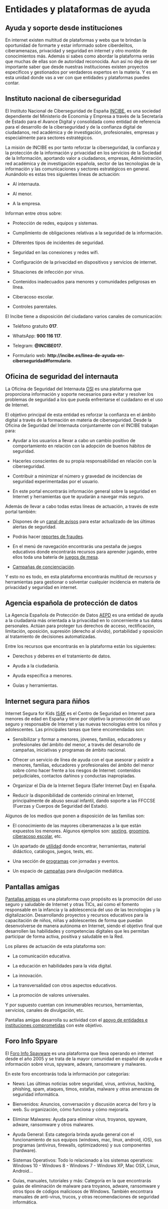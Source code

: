 # Entidades y plataformas de ayuda

## Ayuda y soporte desde instituciones

En internet existen multitud de plataformas y webs que te brindan la oportunidad de formarte y estar informado sobre ciberdelitos, ciberamenazas, privacidad y seguridad en internet y otro montón de conocimientos más. Además si sabes como abordar la plataforma verás que muchas de ellas son de autoridad reconocida. Aun así no deja de ser importante saber que desde nuestras instituciones existen proyectos específicos y gestionados por verdaderos expertos en la materia. Y es en esta unidad donde vas a ver con que entidades y plataformas puedes contar.

## Instituto nacional de ciberseguridad

El Instituto Nacional de Ciberseguridad de España [INCIBE](https://www.incibe.es/), es una sociedad dependiente del Ministerio de Economía y Empresa a través de la Secretaría de Estado para el Avance Digital y consolidada como entidad de referencia para el desarrollo de la ciberseguridad y de la confianza digital de ciudadanos, red académica y de investigación, profesionales, empresas y especialmente para sectores estratégicos.

La misión de INCIBE es por tanto reforzar la ciberseguridad, la confianza y la protección de la información y privacidad en los servicios de la Sociedad de la Información, aportando valor a ciudadanos, empresas, Administración, red académica y de investigación española, sector de las tecnologías de la información y las comunicaciones y sectores estratégicos en general. Aunándolo es estas tres siguientes líneas de actuación:

- Al internauta.

- Al menor.

- A la empresa.

Informan entre otros sobre: 

- Protección de redes, equipos y sistemas.

- Cumplimiento de obligaciones relativas a la seguridad de la información.

- Diferentes tipos de incidentes de seguridad.

- Seguridad en las conexiones y redes wifi.

-  Configuración de la privacidad en dispositivos y servicios de internet.

- Situaciones de infección por virus.

- Contenidos inadecuados para menores y comunidades peligrosas en línea.

- Ciberacoso escolar.

- Controles parentales.

El Incibe tiene a disposición del ciudadano varios canales de comunicación:

- Teléfono gratuito **017**.  

- WhatsApp: **900 116 117**.

- Telegram: **\@INCIBE017**.

- Formulario web: **http://incibe.es/linea-de-ayuda-en-ciberseguridad#formulario**. 

## Oficina de seguridad del internauta

La Oficina de Seguridad del Internauta [OSI](https://www.osi.es/) es una plataforma que proporciona información y soporte necesarios para evitar y resolver los problemas de seguridad a los que pueda enfrentarse el cuidadano en el uso de Internet.

El objetivo principal de esta entidad es reforzar la confianza en el ámbito digital a través de la formación en materia de ciberseguridad. Desde la Oficina de Seguridad del Internauta conjuntamente con el INCIBE trabajan para:

- Ayudar a los usuarios a llevar a cabo un cambio positivo de comportamiento en relación con la adopción de buenos hábitos de seguridad.

- Hacerles conscientes de su propia responsabilidad en relación con la ciberseguridad.

- Contribuir a minimizar el número y gravedad de incidencias de seguridad experimentadas por el usuario.

- En este portal encontrarás información general sobre la seguridad en Internet y herramientas que te ayudarán a navegar más seguro. 

Además de llevar a cabo todas estas líneas de actuación, a través de este portal también:

- Dispones de un [canal de avisos](https://www.osi.es/es/actualidad/avisos) para estar actualizado de las últimas alertas de seguridad.

- Podrás hacer [reportes de fraudes](https://www.osi.es/es/reporte-de-fraude).

- En el menú de navegación encontrarás una pestaña de juegos educativos donde encontrarás recursos para aprender jugando, entre ellos toda una batería de [juegos de mesa](https://www.osi.es/es/juegos-mesa).

- [Campañas de concienciación](https://www.osi.es/es/campanas). 

Y esto no es todo, en esta plataforma encontrarás multitud de recursos y herramientas para gestionar o solventar cualquier incidencia en matería de privacidad y seguridad en internet.

## Agencia española de protección de datos

La Agencia Española de Protección de Datos [AEPD](https://www.aepd.es/es) es una entidad de ayuda a la ciudadanía más orientada a la privacidad en lo concerniente a tus datos personales. Actúan para proteger tus derechos de acceso, rectificación, limitación, oposición, supresión (derecho al olvido), portabilidad y oposición al tratamiento de decisiones automatizadas.

Entre los recursos que encontrarás en la plataforma están los siguientes:

- Derechos y deberes en el tratamiento de datos.

- Ayuda a la ciudadanía.

- Ayuda específica a menores.

- Guías y herramientas.

## Internet segura para ñiños

Internet Segura for Kids [IS4K](https://www.is4k.es/)  es el Centro de Seguridad en Internet para menores de edad en España y tiene por objetivo la promoción del uso seguro y responsable de Internet y las nuevas tecnologías entre los niños y adolescentes. Las principales tareas que tiene encomendadas son:

- Sensibilizar y formar a menores, jóvenes, familias, educadores y profesionales del ámbito del menor, a través del desarrollo de campañas, iniciativas y programas de ámbito nacional.

 - Ofrecer un servicio de línea de ayuda con el que asesorar y asistir a menores, familias, educadores y profesionales del ámbito del menor sobre cómo hacer frente a los riesgos de Internet: contenidos perjudiciales, contactos dañinos y conductas inapropiadas.
 
 - Organizar el Día de la Internet Segura (Safer Internet Day) en España.
 
- Reducir la disponibilidad de contenido criminal en Internet, principalmente de abuso sexual infantil, dando soporte a las FFCCSE (Fuerzas y Cuerpos de Seguridad del Estado).

Algunos de los medios que ponen a disposición de las familias son:

- El conocimiento de las mayores ciberamenazas a la que están expuestos los menores. Algunos ejemplos son: [sexting](https://www.is4k.es/necesitas-saber/sexting), [grooming](https://www.is4k.es/necesitas-saber/grooming), [ciberacoso escolar](https://www.is4k.es/necesitas-saber/ciberacoso-escolar), etc.

- Un apartado de [utilidad](https://www.is4k.es/de-utilidad) donde encontrar, herramientas, material didáctico, catálogos, juegos, tests, etc.

- Una sección de [programas](https://www.is4k.es/programas) con jornadas y eventos.

- Un espacio de [campañas](https://www.is4k.es/campanas) para divulgación mediática.

## Pantallas amigas

[Pantallas amigas](https://www.pantallasamigas.net/) es una plataforma cuyo propósito es la promoción del uso seguro y saludable de Internet y otras TICs, así como el fomento responsable en la infancia y la adolescencia del uso de las tecnologías y la digitalización. Desarrollando proyectos y recursos educativos para la capacitación de niños, niñas y adolescentes de forma que puedan desenvolverse de manera autónoma en Internet, siendo el objetivo final que desarrollen las habilidades y competencias digitales que les permitan participar de forma activa, positiva y saludable en la Red.

Los pilares de actuación de esta plataforma son: 

- La comunicación educativa.

- La educación en habilidades para la vida digital.

- La innovación.

- La transversalidad con otros aspectos educativos.

- La promoción de valores universales.

Y por supuesto cuentan con innumerables recursos, herramientas, servicios, canales de divulgación, etc.

Pantallas amigas desarrolla su actividad con el [apoyo de entidades e instituciones comprometidas](https://www.pantallasamigas.net/confian-en-pantallasamigas/) con este objetivo.

## Foro Info Spyare

El [Foro Info Spayware](https://forospyware.com/) es una plataforma que lleva operando en internet desde el año 2005 y se trata de la mayor comunidad en español de ayuda e información sobre virus, spyware, adware, ransomware y malwares. 

En este foro encontrarás toda la información por categorías:

- News: Las últimas noticias sobre seguridad, virus, antivirus, hacking, phishing, spam, ataques, timos, estafas, malware y otras amenazas de seguridad informática.

- Bienvenidos: Anuncios, conversación y discusión acerca del foro y la web. Su organización, cómo funciona y cómo mejorarla.

- Eliminar Malwares: Ayuda para eliminar virus, troyanos, spyware, adware, ransomware y otros malwares.

- Ayuda General: Esta categoría brinda ayuda general con el funcionamiento de sus equipos (windows, mac, linux, android, iOS), sus programas (antivirus, firewalls, optimizadores) y sus componentes (hardware).

- Sistemas Operativos: Todo lo relacionado a los sistemas operativos: Windows 10 - Windows 8 - Windows 7 - Windows XP, Mac OSX, Linux, Android…

- Guías, manuales, tutoriales y más: Categoría en la que encontrarás guías de eliminación de malware para troyanos, adware, ransomware y otros tipos de códigos maliciosos de Windows. También encontrara manuales de anti-virus, trucos, y otras recomendaciones de seguridad informática.

